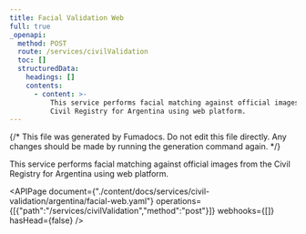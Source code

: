 ```yaml
---
title: Facial Validation Web
full: true
_openapi:
  method: POST
  route: /services/civilValidation
  toc: []
  structuredData:
    headings: []
    contents:
      - content: >-
          This service performs facial matching against official images from the
          Civil Registry for Argentina using web platform.
---
```


{/* This file was generated by Fumadocs. Do not edit this file directly. Any changes should be made by running the generation command again. */}

This service performs facial matching against official images from the Civil Registry for Argentina using web platform.

<APIPage document={"./content/docs/services/civil-validation/argentina/facial-web.yaml"} operations={[{"path":"/services/civilValidation","method":"post"}]} webhooks={[]} hasHead={false} />